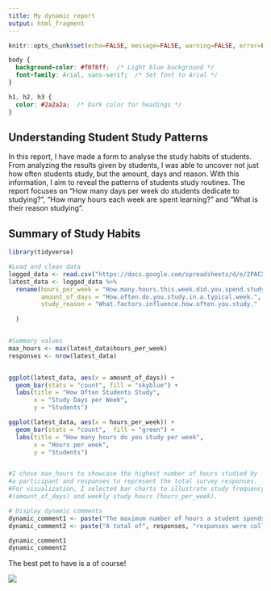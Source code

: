 ---
title: My dynamic report
output: html_fragment
---

```{r setup, include=FALSE}
knitr::opts_chunk$set(echo=FALSE, message=FALSE, warning=FALSE, error=FALSE)

```

```{css}
body {
  background-color: #f0f8ff;  /* Light blue background */
  font-family: Arial, sans-serif;  /* Set font to Arial */
}

h1, h2, h3 {
  color: #2a2a2a;  /* Dark color for headings */
}

```

## Understanding Student Study Patterns

In this report, I have made a form to analyse the study habits of students. From analyzing the results given by students, I was able to uncover not just how often students study, but the amount, days and reason. With this information, I aim to reveal the patterns of students study routines. The report focuses on "How many days per week do students dedicate to studying?", "How many hours each week are spent learning?" and "What is their reason studying".

## Summary of Study Habits
```{r, echo=FALSE}
library(tidyverse)

#Load and clean data
logged_data <- read.csv("https://docs.google.com/spreadsheets/d/e/2PACX-1vRe9RIA6WdSN849VAz20tYFUnwlRIa_AHGxLZBZPB-7GICfbJ3O47gBicrVyPgtNpoVdbLu1IRwR1qZ/pub?output=csv")
latest_data <- logged_data %>%
  rename(hours_per_week = "How.many.hours.this.week.did.you.spend.studying.",
         amount_of_days = "How.often.do.you.study.in.a.typical.week.",
         study_reason = "What.factors.influence.how.often.you.study."
         
  )


#Summary values
max_hours <- max(latest_data$hours_per_week)
responses <- nrow(latest_data)


ggplot(latest_data, aes(x = amount_of_days)) +
  geom_bar(stats = "count", fill = "skyblue") +
  labs(title = "How Often Students Study",
       x = "Study Days per Week",
       y = "Students")

ggplot(latest_data, aes(x = hours_per_week)) +
  geom_bar(stats = "count",  fill = "green") +
  labs(title = "How many hours do you study per week",
       x = "Hours per week", 
       y = "Students")


#I chose max_hours to showcase the highest number of hours studied by 
#a participant and responses to represent the total survey responses. 
#For visualization, I selected bar charts to illustrate study frequency 
#(amount_of_days) and weekly study hours (hours_per_week).

# Display dynamic comments
dynamic_comment1 <- paste("The maximum number of hours a student spends studying per week is", max_hours, "hours.")
dynamic_comment2 <- paste("A total of", responses, "responses were collected in the survey.")

dynamic_comment1
dynamic_comment2

```

The best pet to have is a  of course!

![](https://c.tenor.com/-qBsG1HwR4oAAAAC/tenor.gif)

